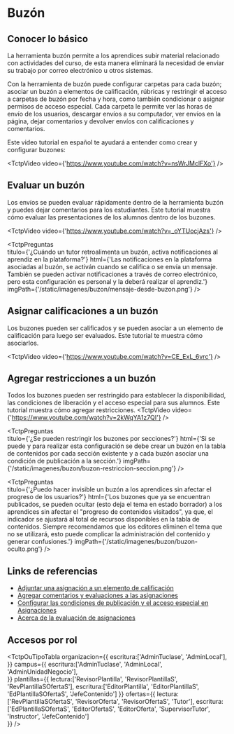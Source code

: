 
# Buzón

## Conocer lo básico
La herramienta buzón permite a los aprendices subir material relacionado con actividades del curso, de esta manera eliminará la necesidad de enviar su trabajo por correo electrónico u otros sistemas.  

Con la herramienta de buzón puede configurar carpetas para cada buzón; asociar un buzón a elementos de calificación, rúbricas y restringir el acceso a carpetas de buzón por fecha y hora, como también condicionar o asignar permisos de acceso especial. 
Cada carpeta le permite ver las horas de envío de los usuarios, descargar envíos a su computador, ver envíos en la página, dejar comentarios y devolver envíos con calificaciones y comentarios.

Este video tutorial en español te ayudará a entender como crear y configurar buzones:

<TctpVideo video={'https://www.youtube.com/watch?v=nsWrJMclFXo'} />

## Evaluar un buzón

Los envíos se pueden evaluar rápidamente dentro de la herramienta buzón y puedes dejar comentarios para los estudiantes. 
Este tutorial muestra cómo evaluar las presentaciones de los alumnos dentro de los buzones.

<TctpVideo video={'https://www.youtube.com/watch?v=_oYTUocjAzs'} />

<TctpPreguntas    
    titulo={'¿Cuándo un tutor retroalimenta un buzón, activa notificaciones al aprendiz en la plataforma?'}
    html={'Las notificaciones en la plataforma asociadas al buzón, se activán cuando se califica o se envía un mensaje. También se pueden activar notificaciones a través de correo electrónico, pero esta configuración es personal y la deberá realizar el aprendiz.'}
    imgPath={'/static/imagenes/buzon/mensaje-desde-buzon.png'}
/>

## Asignar calificaciones a un buzón

Los buzones pueden ser calificados y se pueden asociar a un elemento de calificación para luego ser evaluados.
Este tutorial te muestra cómo asociarlos.

<TctpVideo video={'https://www.youtube.com/watch?v=CE_ExL_6vrc'} />

## Agregar restricciones a un buzón
Todos los buzones pueden ser restringido para establecer la disponibilidad, las condiciones de liberación y el acceso especial para sus alumnos. Este tutorial muestra cómo agregar restricciones.
<TctpVideo video={'https://www.youtube.com/watch?v=2kWqYA1z7QI'} />

<TctpPreguntas    
    titulo={'¿Se pueden restringir los buzones por secciones?'}
    html={'Si se puede y para realizar esta configuración se debe crear un buzón en la tabla de contenidos por cada sección existente y a cada buzón asociar una condición de publicación a la sección.'}
    imgPath={'/static/imagenes/buzon/buzon-restriccion-seccion.png'}
/>

<TctpPreguntas    
    titulo={'¿Puedo hacer invisible un buzón a los aprendices sin afectar el progreso de los usuarios?'}
    html={'Los buzones que ya se encuentran publicados, se pueden ocultar (esto deja el tema en estado borrador) a los aprendices sin afectar el "progreso de contenidos visitados", ya que, el indicador se ajustará al total de recursos disponibles en la tabla de contenidos. Siempre recomendamos que los editores eliminen el tema que no se utilizará, esto puede complicar la administración del contenido y generar confusiones.'}
    imgPath={'/static/imagenes/buzon/buzon-oculto.png'}
/>

## Links de referencias

* <a href="https://documentation.brightspace.com/EN/semester_start/-/instructor/attach_assignments_folder_to_grade_item.htm?Highlight=grade%20to%20assignments" target="_blank">Adjuntar una asignación a un elemento de calificación</a>
* <a href="https://documentation.brightspace.com/es-mx/le/assignments/instructor/add_feedback_evaluations.htm?Highlight=assignment" target="_blank">Agregar comentarios y evaluaciones a las asignaciones</a>
* <a href="https://documentation.brightspace.com/es-mx/le/assignments/instructor/set_release_conditions.htm?Highlight=assignment" target="_blank">Configurar las condiciones de publicación y el acceso especial en Asignaciones</a>
* <a href="https://documentation.brightspace.com/es-mx/le/assignments/instructor/about_assessing_submissions.htm?Highlight=assignment" target="_blank">Acerca de la evaluación de asignaciones</a>


## Accesos por rol

<TctpOuTipoTabla 
    organizacion={{
        escritura:['AdminTuclase', 'AdminLocal'],
    }} 
    campus={{
        escritura:['AdminTuclase', 'AdminLocal', 'AdminUnidadNegocio'],        
    }} 
    plantillas={{
        lectura:['RevisorPlantilla', 'RevisorPlantillaS', 'RevPlantillaSOfertaS'], 
        escritura:['EditorPlantilla', 'EditorPlantillaS', 'EdPlantillaSOfertaS', 'JefeContenido']
    }} 
    ofertas={{
        lectura:['RevPlantillaSOfertaS', 'RevisorOferta', 'RevisorOfertaS', 'Tutor'], 
        escritura:['EdPlantillaSOfertaS', 'EditorOfertaS', 'EditorOferta', 'SupervisorTutor', 'Instructor', 'JefeContenido']        
    }} 
/>


